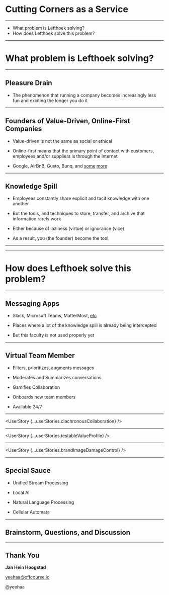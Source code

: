 
<Cover>

# Cutting Corners as a Service

</Cover>


---

<Agenda>

+ What problem is Lefthoek solving?
+ How does Lefthoek solve this problem?

</Agenda>


---

<SectionCover>

# What problem is Lefthoek solving?

</SectionCover>

---

<Bullets>

## Pleasure Drain

+ The phenomenon that running a company becomes increasingly less fun and
  exciting the longer you do it

</Bullets>

---

<Bullets>

## Founders of Value-Driven, Online-First Companies

+ Value-driven is not the same as social or ethical

+ Online-first means that the primary point of contact with customers,
employees and/or suppliers is through the internet

+ Google, AirBnB, Gusto, Bunq, and
[some](https://enjoywishlist.com/25-top-workplaces-and-their-core-values/)
[more](https://builtin.com/company-culture/company-core-values-examples)

</Bullets>

---

<Bullets>

## Knowledge Spill

+ Employees constantly share explicit and tacit knowledge
with one another

+ But the tools, and techniques to store, transfer, and archive that
information rarely work

+ Either because of laziness (virtue) or ignorance (vice)

+ As a result, you (the founder) become the tool

</Bullets>

---

<Equation firstArg="Pleasure Drain" secondArg="Knowledge Spill" result="Talent Waste"/>

---

<SectionCover>

# How does Lefthoek solve this problem?

</SectionCover>

---

<Bullets>

## Messaging Apps

+ Slack, Microsoft Teams, MatterMost, [etc]()

+ Places where a lot of the knowledge spill is already being intercepted

+ But this faculty is not used properly yet

</Bullets>

---

<Bullets>

## Virtual Team Member

+ Filters, prioritizes, augments messages

+ Moderates and Summarizes conversations

+ Gamifies Collaboration

+ Onboards new team members

+ Available 24/7

</Bullets>

---

<UserStory {...userStories.diachronousCollaboration} />


---

<UserStory {...userStories.testableValueProfile} />


---

<UserStory {...userStories.brandImageDamageControl} />


---

<Bullets>


## Special Sauce

+ Unified Stream Processing

+ Local AI

+ Natural Language Processing

+ Cellular Automata

</Bullets>

---


<SectionCover>

## Brainstorm, Questions, and Discussion

</SectionCover>


---

<BackCover>


## Thank You

**Jan Hein Hoogstad**

yeehaa@offcourse.io

@yeehaa

</BackCover>

